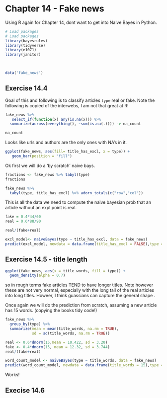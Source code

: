 # Chapter 14 - Fake news

Using R again for Chapter 14, dont want to get into Naive Bayes in Python.

```r
# Load packages
# Load packages
library(bayesrules)
library(tidyverse)
library(e1071)
library(janitor)
 
 
```


```r
data('fake_news')
```


## Exercise 14.4 

Goal of this and following is to classify articles `type` real or fake. 
Note the following is copied of the interwebs, I am not that great at R!

```r
 
fake_news %>%
   select_if(function(x) any(is.na(x))) %>%
  summarize(across(everything(), ~sum(is.na(.)))) -> na_count

na_count
```

Looks like urls and authors are the only ones with NA's in it.

```r
ggplot(fake_news, aes(fill= title_has_excl, x = type)) + 
   geom_bar(position = "fill")

```

Ok first we will do a 'by scratch' naive bays.

```r
fractions <- fake_news %>% tabyl(type)
fractions
```

```r
fake_news %>% 
  tabyl(type, title_has_excl) %>% adorn_totals(c("row","col"))
```
This is all the data we need to compute the naive bayesian prob that an article without an expl point is real.

```r
fake = 0.4*44/60
real = 0.6*88/90

real/(fake+real)
```


```r
excl_model<- naiveBayes(type ~ title_has_excl, data = fake_news)
predict(excl_model, newdata = data.frame(title_has_excl = FALSE),type = "raw")
```


## Exercise 14.5  - title length
```r
ggplot(fake_news, aes(x = title_words, fill = type)) + 
  geom_density(alpha = 0.7) 
``` 

so in rough terms fake articles TEND to have longer titles. Note however these are not very normal, especially with the long tail of the real articles into long titles. Howeer, I think guassians can capture the general shape . 


Once again we will do the prediction from scratch, assuming a new article has 15 words.  (copying the books tidy code!)

```r
fake_news %>% 
  group_by(type) %>% 
  summarize(mean = mean(title_words, na.rm = TRUE), 
            sd = sd(title_words, na.rm = TRUE))

```

```r
real <- 0.6*dnorm(15,mean = 10.422, sd = 3.20)
fake <- 0.4*dnorm(15, mean = 12.32, sd = 3.744)
real/(fake+real)
```
```r
word_count_model <- naiveBayes(type ~ title_words, data = fake_news)
predict(word_count_model, newdata = data.frame(title_words = 15),type = "raw")
```

Works!



## Execise 14.6